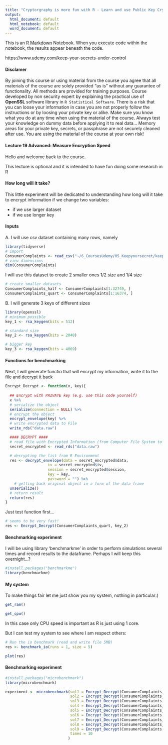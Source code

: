 ```yaml
---
title: "Cryptorgraphy is more fun with R - Learn and use Public Key Cryptography with R Statistical Software"
output:
  html_document: default
  html_notebook: default
  word_document: default
---
```


This is an [R Markdown](http://rmarkdown.rstudio.com) Notebook. When you execute code within the notebook, the results appear beneath the code. 

https://www.udemy.com/keep-your-secrets-under-control

#### Disclamer

By joining this course or using material from the course you agree that all materials of the course are solely provided "as is" without any guarantee of functionality. All methods are provided for training purposes. Course developed by non security expert by explaining the practical use of **OpenSSL** software library in `R Statistical Software`. There is a risk that you can loose your information in case you are not properly follow the instructions or by loosing your private key or alike. Make sure you know what you do at any time when using the material of the course. Always test your knowledge on dummy data before applying it to real data... Memory areas for your private key, secrets, or passphrase are not securely cleaned after use. You are using the material of the course at your own risk!

#### Lecture 19 Advanced: Measure Encryption Speed

Hello and welcome back to the course. 

This lecture is optional and it is intended to have fun doing some research in R

#### How long will it take?

This little experiment will be dedicated to understanding how long will it take to encrypt information if we change two variables:

* if we use larger dataset
* if we use longer key

#### Inputs

A. I will use csv dataset containing many rows, namely 

```r
library(tidyverse)
# import
ConsumerComplaints <- read_csv("~/6_CoursesUdemy/05_Keepyoursecret/keepyoursecret/ConsumerComplaints.csv")
# view dimensions
dim(ConsumerComplaints)
```

I will use this dataset to create 2 smaller ones 1/2 size and 1/4 size

```r
# create smaller datasets
ConsumerComplaints_half <- ConsumerComplaints[1:32749, ]
ConsumerComplaints_quart <- ConsumerComplaints[1:16374, ]
```

B. I will generate 3 keys of different sizes 

```r
library(openssl)
# minimum possible
key_1 <- rsa_keygen(bits = 512)

# standard size
key_2 <- rsa_keygen(bits = 2048)

# bigger key
key_3 <- rsa_keygen(bits = 4069)
```

#### Functions for benchmarking

Next, I will generate functio that will encrypt my information, write it to the file and decrypt it back

```r
Encrypt_Decrypt <- function(x, key){
  
  ## Encrypt with PRIVATE key (e.g. use this code yourself)
  x %>% 
  # serialize the object
  serialize(connection = NULL) %>% 
  # encrypt the object
  encrypt_envelope(key) %>% 
  # write encrypted data to File
  write_rds("data.raw")

  #### DECRYPT ####
  # read file with Encrypted Information (from Computer File System to R Environment)
  secret_encrypted <- read_rds("data.raw")

  # decrypting the list from R Environment
  res <- decrypt_envelope(data = secret_encrypted$data,
                   iv = secret_encrypted$iv,
                   session = secret_encrypted$session,
                   key = key,
                   password = "") %>% 
    # getting back original object in a form of the data frame
  unserialize() 
  # return result
  return(res)
}

```

Just test function first...

```r
# seems to be very fast!
res <- Encrypt_Decrypt(ConsumerComplaints_quart, key_2)
```

#### Benchmarking experiment

I will be using library 'benchmarkme' in order to perform simulations several times and record results to the dataframe. Perhaps I will keep this overnight...?

```r
#install.packages("benchmarkme")
library(benchmarkme)
```

#### My system

To make things fair let me just show you my system, nothing in particular:)

```r
get_ram()
```


```r
get_cpu()
```

In this case only CPU speed is important as R is just using 1 core.

But I can test my system to see where I am respect others:

```r
# Run the io benchmark (read and write file 5MB)
res <- benchmark_io(runs = 1, size = 5)
```

```r
plot(res)
```

#### Benchmarking experiment

```r
#install.packages("microbenchmark")
library(microbenchmark)
```

```r
experiment <- microbenchmark(sol1 = Encrypt_Decrypt(ConsumerComplaints_quart, key_1),
                             sol2 = Encrypt_Decrypt(ConsumerComplaints_half, key_1),
                             sol3 = Encrypt_Decrypt(ConsumerComplaints, key_1),
                             sol4 = Encrypt_Decrypt(ConsumerComplaints_quart, key_2),
                             sol5 = Encrypt_Decrypt(ConsumerComplaints_half, key_2),
                             sol6 = Encrypt_Decrypt(ConsumerComplaints, key_2),
                             sol7 = Encrypt_Decrypt(ConsumerComplaints_quart, key_3),
                             sol8 = Encrypt_Decrypt(ConsumerComplaints_half, key_3),
                             sol9 = Encrypt_Decrypt(ConsumerComplaints, key_3),
                             times = 10
                            )
```












